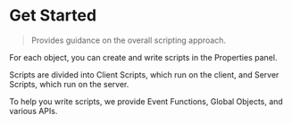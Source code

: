
# Get Started

> Provides guidance on the overall scripting approach.

For each object, you can create and write scripts in the Properties panel.

Scripts are divided into Client Scripts, which run on the client, and Server Scripts, which run on the server.

To help you write scripts, we provide Event Functions, Global Objects, and various APIs.

<Cards>
  <Cards.Card title="Object & Scene Script" href="./start/object" />
  <Cards.Card title="Client & Server Script" href="./start/client-server" />
  <Cards.Card title="Event Functions" href="./start/events" />
  <Cards.Card title="Global Object" href="./start/global-objects" />
  <Cards.Card title="APIs" href="./start/api" />
  <Cards.Card title="flow control" href="./start/flow-control" />
  <Cards.Card title="Avatar & camera basic settings" href="./start/default-setting" />
  <Cards.Card title="3D & GUI Object" href="./start/3d-and-gui-object" />
  <Cards.Card title="Absolute & Relative Coordinates" href="./start/absolute-and-relative-coordinates" />
</Cards>
